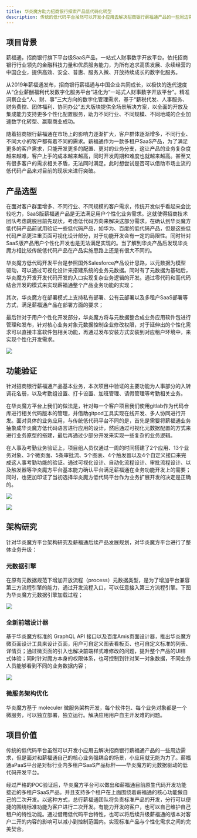 ```yaml
---
title: 华炎魔方助力招商银行探索产品低代码化转型
description: 传统的低代码平台虽然可以开发小应用去解决招商银行薪福通产品的一些周边需求，但是面对和薪福通自己的核心业务强耦合的场景，小应用就无能为力了。薪福通aPaaS平台是对标行业内多租户SaaS产品标杆——华炎魔方的元数据驱动的低代码开发平台。
---
```


## 项目背景

薪福通，招商银行旗下平台级SaaS产品，一站式人财事数字开放平台。依托招商银行行业领先的金融科技力量和优质服务能力，为所有追求高质发展、永续经营的中国企业，提供高效、安全、普惠、服务入微、开放持续成长的数字化服务。

从2019年薪福通发布，招商银行薪福通与中国企业共同成长，以极快的迭代速度从“企业薪酬福利代发数字化服务平台”进化为“一站式人财事数字开放平台”。精准洞察企业“人、财、事”三大方向的数字化管理需求，基于“薪税代发、人事服务、财务费控、团体福利、协同办公”五大版块提供全场景解决方案，以全面的开放及集成能力支持更多个性化配置服务，助力不同行业、不同规模、不同地域的企业加速数字化转型、赢取商业成功。

随着招商银行薪福通在市场上的影响力逐渐扩大，客户群体逐渐增多，不同行业、不同大小的客户都有着不同的需求。薪福通作为一款多租户SaaS产品，为了满足更多的客户需求，只能开发更多的配置、更对的业务分支，这让产品的业务复杂度越来越难，客户上手的成本越来越高，同时开发周期和难度也就越来越高。甚至又有很多客户的需求相关矛盾，无法同时满足。此时想尝试是否可以借助市场主流的低代码产品来对目前的现状来进行突破。

## 产品选型

在面对客户群里增多、不同行业、不同规模的客户需求，传统开发似乎看起来会比较吃力，SaaS版薪福通产品是无法满足用户个性化业务需求。这就使得招商技术团队考虑跳脱目前先现状，考虑低代码方向来解决这部分需求。在确认到华炎魔方低代码产品前试用验证一些低代码产品，如华为、百度的低代码产品，但是这些低代码产品更注重页面可视化设计部分，对于功能开发会有一定的局限性。同时针对SaaS版产品用户个性化开发也是无法满足实现的。当了解到华炎产品后发现华炎魔方相比较传统低代码产品在产品实施思路上还是有很大不同的。

华炎魔方低代码开发平台是参照国外Salesforce产品设计思路，以元数据为模型驱动，可以通过可视化设计来搭建系统的业务元数据。同时有了元数据为基础后，华炎魔方开发开发代码开发的入口实现复杂业务逻辑的开发。通过零代码和高代码结合开发的模式来实现薪福通整个产品业务功能的实现；

其次，华炎魔方在部署模式上支持私有部署、公有云部署以及多租户SaaS部署等方式，满足薪福通产品在部署方面的要求；

最后针对于用户个性化开发部分，华炎魔方将与元数据整合成业务应用软件包进行管理和发布，针对核心业务对象元数据控制企业修改权限，对于延伸出的个性化需求可以直接丰富软件包相关功能，再通过发布安装方式安装到对应租户环境中，来实现个性化开发需求。

 ![](https://console.steedos.cn/api/files/images/63d62383671028003e75bde8)

## 功能验证

针对招商银行薪福通产品基本业务，本次项目中验证的主要功能为人事部分的入转调花名册，以及考勤组设置、打卡设置、加班管理、请假管理等考勤相关业务。

在华炎魔方平台上我们的做法是，针对每一个客户项目我们使用gitlab作为代码仓库进行相关代码版本的管理，并借助gitpod工具实现在线开发、多人协同进行开发。面对具体的业务应用，与传统低代码平台不同的是，首先是需要将薪福通业务抽象成华炎魔方低代码语言进行应用的设计，然后通过可视化元数据配置的方式来进行业务原型的搭建，最后再通过少部分开发来实现一些复杂的业务逻辑。

在人事及考勤业务验证上，项目组人员仅通过一周的时间搭建了2个应用、13个业务对象、3个微页面、5条审批流、5个图表、4个触发器以及4个自定义接口来完成这人事考勤功能的验证。通过可视化设计、自动化流程设计、审批流程设计、以及触发器等华炎魔方平台基本能力确认平台满足薪福通在业务功能开发上的需要；同时，也更加印证了当初选择华炎魔方低代码平台作为业务扩展开发的决定是正确的。

 ![](https://console.steedos.cn/api/files/images/63d62360671028003e75bde7)

 ![](https://console.steedos.cn/api/files/images/63dc705d671028003e75c3cd)

## 架构研究

针对华炎魔方平台架构研究及薪福通后续产品发展规划，对华炎魔方平台进行了整体业务升级：

### 元数据引擎

在原有元数据规范下增加开放流程（process）元数据类型，是为了增加平台兼容第三方流程引擎的能力，通过开发流程入口，可以任意接入第三方流程引擎。下图为华炎魔方元数据引擎加载过程；

 ![](https://console.steedos.cn/api/files/images/63dcda03671028003e75c45e)

### 全新前端设计器

基于华炎魔方标准的 GraphQL API 接口以及百度Amis页面设计器，推出华炎魔方微页面设计工具来设计页面，用户可自定义图表看板页、也可自定义标准的列表、详情页；通过微页面的引入也解决前端样式难修改的问题，提升整个产品的UI样式体验；同时针对魔方本身的权限体系，也可控制到针对某一对象数据，不同业务人员能够看到不同的业务数据内容；

 ![](https://console.steedos.cn/api/files/images/63dcdd4c671028003e75c461)

### 微服务架构优化

华炎魔方基于 moleculer 微服务架构开发，每个软件包、每个业务对象都是一个微服务，可以独立部署，独立运行。解决应用用户自主开发难的问题。

## 项目价值

传统的低代码平台虽然可以开发小应用去解决招商银行薪福通产品的一些周边需求，但是面对和薪福通自己的核心业务强耦合的场景，小应用就无能为力了。薪福通aPaaS平台是对标行业内多租户SaaS产品标杆——华炎魔方的元数据驱动的低代码开发平台。

经过严格的POC验证后，华炎魔方平台可以做出和薪福通目前原生代码开发功能接近的多租户SaaS产品。并且支持多个租户在上面围绕着薪福通的核心功能做自己的二次开发。以这种方式，总行薪福通团队将负责标准产品的开发，分行可以便捷的围绕标准功能为客户进行二次开发。有能力开发的客户，也可以自己维护自己租户的特性功能。通过借用低代码平台特性，也可以将后续升级薪福通的版本对客户二开的内容的影响可以减小到控制范围内。实现标准产品与个性化需求之间的完美契合。